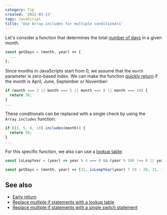 ```yaml
---
category: Tip
created: '2021-03-23'
tags: JavaScript
title: 'Use Array.includes for multiple conditionals'
---
```


Let's consider a function that determines the total [number of days](https://phuoc.ng/collection/1-loc/get-the-number-of-days-in-given-month) in a given month.

```js
const getDays = (month, year) => {
  ...
};
```

Since months in JavaScripts start from 0, we assume that the `month` parameter is zero-based index. We can make the function [quickly return](https://phuoc.ng/collection/tips/early-return) if the month is April, June, September or November:

```js
if (month === 3 || month === 5 || month === 8 || month === 10) {
  return 30;
}
...
```

These conditionals can be replaced with a single check by using the `Array.includes` function:

```js
if ([3, 5, 8, 10].includes(month)) {
  return 30;
}
...
```

For this specific function, we also can use a [lookup table](https://phuoc.ng/collection/tips/replace-multiple-if-statements-with-a-lookup-table):

```js
const isLeapYear = (year) => year % 4 === 0 && (year % 100 !== 0 || year % 400 === 0);

const getDays = (month, year) => [31, isLeapYear(year) ? 29 : 28, 31, 30, 31, 30, 31, 31, 30, 31, 30, 31][month];
```

## See also

-   [Early return](https://phuoc.ng/collection/tips/early-return)
-   [Replace multiple if statements with a lookup table](https://phuoc.ng/collection/tips/replace-multiple-if-statements-with-a-lookup-table)
-   [Replace multiple if statements with a single switch statement](https://phuoc.ng/collection/tips/replace-multiple-if-statements-with-a-single-switch-statement)
